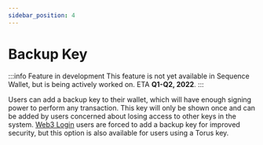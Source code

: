 ```yaml
---
sidebar_position: 4
---
```


# Backup Key

:::info Feature in development
This feature is not yet available in Sequence Wallet, but is being actively worked on. 
ETA **Q1-Q2, 2022**.
:::

Users can add a backup key to their wallet, which will have enough signing power to perform any transaction. This key will only be shown once and can be added by users concerned about losing access to other keys in the system.
[Web3 Login](web3_login) users are forced to add a backup key for improved security, but this option is also available for users using a Torus key.